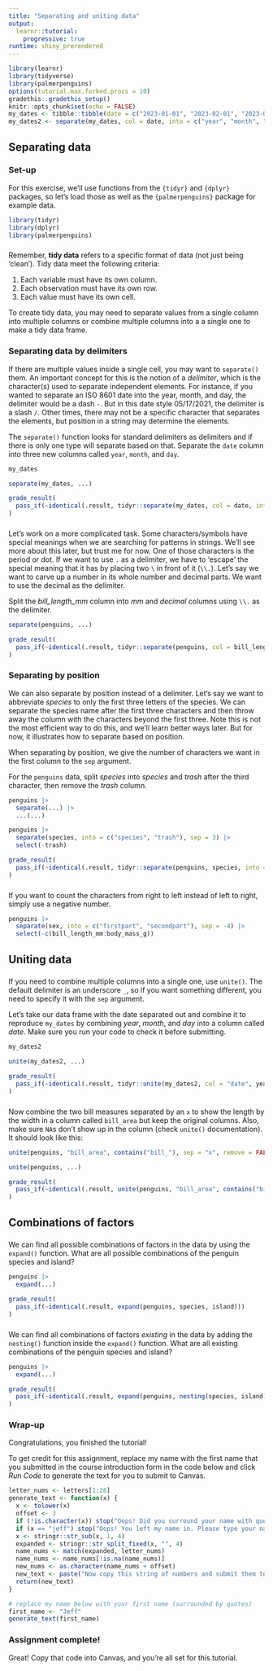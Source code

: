 ```yaml
---
title: "Separating and uniting data"
output: 
  learnr::tutorial:
    progressive: true
runtime: shiny_prerendered
---
```


```r
library(learnr)
library(tidyverse)
library(palmerpenguins)
options(tutorial.max.forked.procs = 10)
gradethis::gradethis_setup()
knitr::opts_chunk$set(echo = FALSE)
my_dates <- tibble::tibble(date = c("2023-01-01", "2023-02-01", "2023-03-01", "2023-04-01", "2023-05-01"))
my_dates2 <- separate(my_dates, col = date, into = c("year", "month", "day"))
```


## Separating data

### Set-up

For this exercise, we'll use functions from the `{tidyr}` and `{dplyr}` packages, so let's load those as well as the `{palmerpenguins}` package for example data.

```r
library(tidyr)
library(dplyr)
library(palmerpenguins)
```

###

Remember, **tidy data** refers to a specific format of data (not just being 'clean'). Tidy data meet the following criteria:

1. Each variable must have its own column.
1. Each observation must have its own row.
1. Each value must have its own cell.

To create tidy data, you may need to separate values from a single column into multiple columns or combine multiple columns into a a single one to make a tidy data frame. 

### Separating data by delimiters

If there are multiple values inside a single cell, you may want to `separate()` them. An important concept for this is the notion of a _delimiter_, which is the character(s) used to separate independent elements. For instance, if you wanted to separate an ISO 8601 date into the year, month, and day, the delimiter would be a dash `-`. But in this date style 05/17/2021, the delimiter is a slash `/`. Other times, there may not be a specific character that separates the elements, but position in a string may determine the elements. 

The `separate()` function looks for standard delimiters as delimiters and if there is only one type will separate based on that. Separate the `date` column into three new columns called `year`, `month`, and `day`.

```r
my_dates
```

```r
separate(my_dates, ...)
```
 
```r
grade_result(
  pass_if(~identical(.result, tidyr::separate(my_dates, col = date, into = c("year", "month", "day"))))
)
```


###

Let's work on a more complicated task. Some characters/symbols have special meanings when we are searching for patterns in strings. We'll see more about this later, but trust me for now. One of those characters is the period or dot. If we want to use `.` as a delimiter, we have to 'escape' the special meaning that it has by placing two `\` in front of it (`\\.`). Let's say we want to carve up a number in its whole number and decimal parts. We want to use the decimal as the delimiter.

Split the _bill_length_mm_ column into _mm_ and _decimal_ columns using `\\.` as the delimiter.

```r
separate(penguins, ...)
```
 
```r
grade_result(
  pass_if(~identical(.result, tidyr::separate(penguins, col = bill_length_mm, into = c("mm", "decimal"), sep = "\\.")))
)
```

### Separating by position

We can also separate by position instead of a delimiter. Let's say we want to abbreviate _species_ to only the first three letters of the species. We can separate the species name after the first three characters and then throw away the column with the characters beyond the first three. Note this is not the most efficient way to do this, and we'll learn better ways later. But for now, it illustrates how to separate based on position.

When separating by position, we give the number of characters we want in the first column to the `sep` argument.

For the `penguins` data, split _species_ into _species_ and _trash_ after the third character, then remove the _trash_ column.

```r
penguins |> 
  separate(...) |> 
  ...(...)
```
 
```r
penguins |> 
  separate(species, into = c("species", "trash"), sep = 3) |> 
  select(-trash)
```

```r
grade_result(
  pass_if(~identical(.result, tidyr::separate(penguins, species, into = c("species", "trash"), sep = 3) |> select(-trash)))
)
```


###

If you want to count the characters from right to left instead of left to right, simply use a negative number.

```r
penguins |> 
  separate(sex, into = c("firstpart", "secondpart"), sep = -4) |> 
  select(-c(bill_length_mm:body_mass_g))
```


## Uniting data

### 

If you need to combine multiple columns into a single one, use `unite()`. The default delimiter is an underscore `_`, so if you want something different, you need to specify it with the `sep` argument.

Let's take our data frame with the date separated out and combine it to reproduce `my_dates` by combining _year_, _month_, and _day_ into a column called _date_. Make sure you run your code to check it before submitting.

```r
my_dates2
```

```r
unite(my_dates2, ...)
```
 
```r
grade_result(
  pass_if(~identical(.result, tidyr::unite(my_dates2, col = "date", year:day, sep = "-")))
)
```

###

Now combine the two bill measures separated by an `x` to show the length by the width in a column called `bill_area` but keep the original columns. Also, make sure `NA`s don't show up in the column (check `unite()` documentation). It should look like this:
```r
unite(penguins, "bill_area", contains("bill_"), sep = "x", remove = FALSE, na.rm = TRUE)
```

```r
unite(penguins, ...)
```
 
```r
grade_result(
  pass_if(~identical(.result, unite(penguins, "bill_area", contains("bill_"), sep = "x", remove = FALSE, na.rm = TRUE)))
)
```


## Combinations of factors

###

<!-- When data are _implicitly_ missing from our data set, they simply don't exist in the data. This contrasts with _explicitly_ missing data which are present in the data and signaled by `NA`s.  -->

We can find all possible combinations of factors in the data by using the `expand()` function. What are all possible combinations of the penguin species and island?

```r
penguins |> 
  expand(...)
```
 
```r
grade_result(
  pass_if(~identical(.result, expand(penguins, species, island)))
)
```

###

We can find all combinations of factors *existing* in the data by adding the `nesting()` function inside the `expand()` function. What are all existing combinations of the penguin species and island?

```r
penguins |> 
  expand(...)
```
 
```r
grade_result(
  pass_if(~identical(.result, expand(penguins, nesting(species, island))))
)
```

### 

### Wrap-up

Congratulations, you finished the tutorial!

To get credit for this assignment, replace my name with the first name that you submitted in the course introduction form in the code below and click *Run Code* to generate the text for you to submit to Canvas. 

```r
letter_nums <- letters[1:26]
generate_text <- function(x) {
  x <- tolower(x)
  offset <- 3
  if (!is.character(x)) stop("Oops! Did you surround your name with quotation marks?")
  if (x == "jeff") stop("Oops! You left my name in. Please type your name.")
  x <- stringr::str_sub(x, 1, 4)
  expanded <- stringr::str_split_fixed(x, "", 4)
  name_nums <- match(expanded, letter_nums)
  name_nums <- name_nums[!is.na(name_nums)]
  new_nums <- as.character(name_nums + offset)
  new_text <- paste("Now copy this string of numbers and submit them to Canvas:", stringr::str_c(new_nums, collapse = ""))
  return(new_text)
}
```

```r
# replace my name below with your first name (surrounded by quotes)
first_name <- "Jeff"
generate_text(first_name)
```

### Assignment complete!

Great! Copy that code into Canvas, and you're all set for this tutorial.
